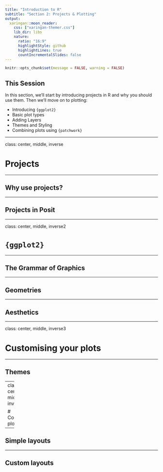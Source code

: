 ```yaml
---
title: "Introduction to R"
subtitle: "Section 2: Projects & Plotting"
output:
  xaringan::moon_reader:
    css: ["xaringan-themer.css"]
    lib_dir: libs
    nature:
      ratio: "16:9"
      highlightStyle: github
      highlightLines: true
      countIncrementalSlides: false
---
```


```r
knitr::opts_chunk$set(message = FALSE, warning = FALSE)
```

## This Session

In this section, we'll start by introducing projects in R and why you should use them. Then we'll move on to plotting:

- Introducing `{ggplot2}`
- Basic plot types
- Adding Layers
- Themes and Styling
- Combining plots using `{patchwork}`

---

class: center, middle, inverse

# Projects

---

## Why use projects?


---

## Projects in Posit

---

class: center, middle, inverse2

# `{ggplot2}`

---

## The Grammar of Graphics

---

## Geometries

---

## Aesthetics

---

class: center, middle, inverse3

# Customising your plots

---

## Themes

---
class: center, middle, inverse4

# Combining plots

---

## Simple layouts

---

## Custom layouts

